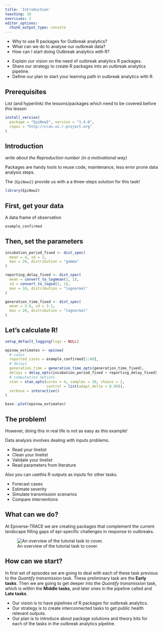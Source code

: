 ```yaml
---
title: 'Introduction'
teaching: 10
exercises: 2
editor_options: 
  chunk_output_type: console
---
```


:::::::::::::::::::::::::::::::::::::: questions 

- Why to use R packages for Outbreak analytics?
- What can we do to analyse our outbreak data?
- How can I start doing Outbreak analytics with R?

::::::::::::::::::::::::::::::::::::::::::::::::

::::::::::::::::::::::::::::::::::::: objectives

- Explain our vision on the need of outbreak analytics R packages. 
- Share our strategy to create R packages into an outbreak analytics pipeline.
- Define our plan to start your learning path in outbreak analytics with R.

::::::::::::::::::::::::::::::::::::::::::::::::

::::::::::::::::::::::::::::::::::::: prereq

## Prerequisites

List (and hyperlink) the lessons/packages which need to be covered before this lesson

```r
install_version(
  package = "EpiNow2", version = "1.4.0", 
  repos = "http://cran.us.r-project.org"
)
```

:::::::::::::::::::::::::::::::::


## Introduction

_write about the Reproduction number (in a motivational way)_

Packages are handy tools to reuse code, maintenance, less error prone data analysis steps.

The `{EpiNow2}` provide us with a a three-steps solution for this task!

```r
library(EpiNow2)
```


## First, get your data

A data frame of observation

```r
example_confirmed
```

## Then, set the parameters

```r
incubation_period_fixed <- dist_spec(
  mean = 4, sd = 2,
  max = 20, distribution = "gamma"
)

reporting_delay_fixed <- dist_spec(
  mean = convert_to_logmean(2, 1), 
  sd = convert_to_logsd(2, 1),
  max = 10, distribution = "lognormal"
)

generation_time_fixed <- dist_spec(
  mean = 3.6, sd = 3.1,
  max = 20, distribution = "lognormal"
)
```

## Let's calculate R!

```r
setup_default_logging(logs = NULL)
```

```r
epinow_estimates <- epinow(
  # cases
  reported_cases = example_confirmed[1:60],
  # delays
  generation_time = generation_time_opts(generation_time_fixed),
  delays = delay_opts(incubation_period_fixed + reporting_delay_fixed),
  # computation options
  stan = stan_opts(cores = 4, samples = 10, chains = 2,
                   control = list(adapt_delta = 0.99)),
  verbose = interactive()
)
```

```r
base::plot(epinow_estimates)
```


## The problem!

However, doing this in real life is not as easy as this example!

Data analysis involves dealing with inputs problems. 

- Read your linelist
- Clean your linelist
- Validate your linelist
- Read parameters from literature

Also you can usethis R outputs as inputs for other tasks.

- Forecast cases
- Estimate severity
- Simulate transmission scenarios
- Compare interventions

## What can we do?

At Epiverse-TRACE we are creating packages that complement the current landscape filling gaps of epi-specific challenges in response to outbreaks.

![An overview of the tutorial task to cover.](https://epiverse-trace.github.io/task_pipeline-minimal.svg)


## How can we start?

In first set of episodes we are going to deal with each of these task previous to the _Quantify transmission_ task. These preliminary task are the __Early tasks__. Then we are going to get deeper into the _Quantify transmission_ task, which is within the __Middle tasks__, and later ones in the pipeline called and __Late tasks__.

::::::::::::::::::::::::::::::::::::: keypoints 

- Our vision is to have pipelines of R packages for outbreak analytics.
- Our strategy is to create interconnected tasks to get public health relevant outputs.
- Our plan is to introduce about package solutions and theory bits for each of the tasks in the outbreak analytics pipeline.

::::::::::::::::::::::::::::::::::::::::::::::::

